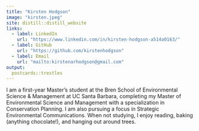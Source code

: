 ```yaml
---
title: "Kirsten Hodgson"
image: "kirsten.jpeg"
site: distill::distill_website
links:
  - label: LinkedIn
    url: "https://www.linkedin.com/in/kirsten-hodgson-a514a0163/"
  - label: GitHub
    url: "https://github.com/kirstenhodgson"
  - label: Email
    url: "mailto:kirstenarhodgson@gmail.com"
output:
  postcards::trestles
---
```

 I am a first-year Master's student at the Bren School of Environmental Science & Management at UC Santa Barbara, completing my Master of Environmental Science and Management with a specialization in Conservation Planning. I am also pursuing a focus in Strategic Environmental Communications. When not studying, I enjoy reading, baking (anything chocolate!), and hanging out around trees.


